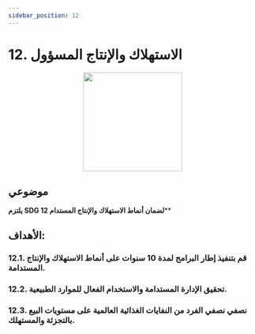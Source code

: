 ```yaml
---
sidebar_position: 12
---
```

# 12. الاستهلاك والإنتاج المسؤول
<p align="center"><img src="https://www.un.org/sustainabledevelopment/wp-content/uploads/2019/08/E-Goal-12-1024x1024.png" width="200" height="200"/></p>

## **موضوعي**

**يلتزم SDG 12 لضمان أنماط الاستهلاك والإنتاج المستدام****

 ## الأهداف: 
    
 ### 12.1. قم بتنفيذ إطار البرامج لمدة 10 سنوات على أنماط الاستهلاك والإنتاج المستدامة. 

 ### 12.2. تحقيق الإدارة المستدامة والاستخدام الفعال للموارد الطبيعية. 

 ### 12.3. نصفي نصفي الفرد من النفايات الغذائية العالمية على مستويات البيع بالتجزئة والمستهلك.